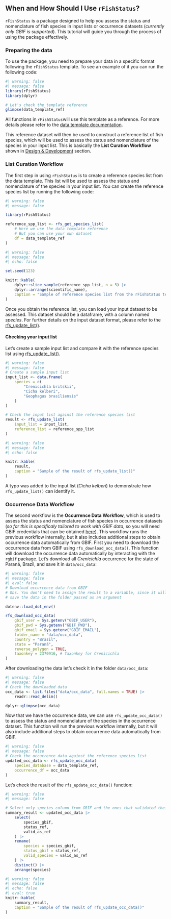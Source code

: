 ## When and How Should I Use `rFishStatus`?

`rFishStatus` is a package designed to help you assess the status and nomenclature of fish species in input lists or occurrence datasets (*currently only GBIF is supported*). This tutorial will guide you through the process of using the package effectively.

### Preparing the data
To use the package, you need to prepare your data in a specific format following the `rFishStatus` template. To see an example of it you can run the following code:
```r
#| warning: false
#| message: false
library(rFishStatus)
library(dplyr)

# Let's check the template reference
glimpse(data_template_ref)

```

All functions in `rFishStatus`will use this template as a reference. For more details please refer to the [data template documentation](https://thomazfabrin.github.io/rFishStatus/reference/data_template_ref.html).

This reference dataset will then be used to construct a reference list of fish species, which will be used to assess the status and nomenclature of the species in your input list. This is basically the **List Curation Workflow** shown in [Design & Development](03_design_development.qmd) section.

### List Curation Workflow

The first step in using `rFishStatus` is to create a reference species list from the data template. This list will be used to assess the status and nomenclature of the species in your input list.
You can create the reference species list by running the following code:

```r
#| warning: false
#| message: false

library(rFishStatus)

reference_spp_list <- rfs_get_species_list(
    # Here we use the data template reference
    # But you can use your own dataset
    df = data_template_ref
)

```

```r
#| warning: false
#| message: false
#| echo: false

set.seed(123)

knitr::kable(
    dplyr::slice_sample(reference_spp_list, n = 5) |>
    dplyr::arrange(scientific_name),
    caption = "Sample of reference species list from the rFishStatus template"
)
```

Once you obtain the reference list, you can load your input dataset to be assessed. This dataset should be a dataframe, with a column named *species*. For further details on the input dataset format, please refer to the [rfs_update_list()](https://thomazfabrin.github.io/rFishStatus/reference/rfs_update_list.html).

#### Checking your input list

Let's create a sample input list and compare it with the reference species list using [rfs_update_list()](https://thomazfabrin.github.io/rFishStatus/reference/rfs_update_list.html).

```r
#| warning: false
#| message: false
# Create a sample input list
input_list <- data.frame(
    species = c(
        "Crenicichla britskii",
        "Cicha kelberi",
        "Geophagus brasiliensis"
    )
)

# Check the input list against the reference species list
result <- rfs_update_list(
    input_list = input_list,
    reference_list = reference_spp_list
)

```

```r
#| warning: false
#| message: false
#| echo: false

knitr::kable(
    result,
    caption = "Sample of the result of rfs_update_list()"
)

```

A typo was added to the input list (*Cicha kelberi*) to demonstrate how `rfs_update_list()` can identify it.

### Occurrence Data Workflow

The second workflow is the **Occurrence Data Workflow**, which is used to assess the status and nomenclature of fish species in occurrence datasets (*so far this is specificaly tailored to work with GBIF data*, so you will need GBIF credentials that can be obtained [here](https://www.gbif.org/)). This workflow runs the previous workflow internally, but it also includes additional steps to obtain occurrence data automatically from GBIF.
First you need to download the occurrence data from GBIF using `rfs_download_occ_data()`. This function will download the occurrence data automatically by interacting with the `rgbif` package. Let's download all *Crenicichla* occurrence for the state of Paraná, Brazil, and save it in `data/occ_data`:

```r
#| warning: false
#| message: false
#| eval: false
# Download occurrence data from GBIF
# Obs. You don't need to assign the result to a variable, since it will execute and 
# save the data in the folder passed as an argument

dotenv::load_dot_env()

rfs_download_occ_data(
    gbif_user = Sys.getenv("GBIF_USER"),
    gbif_pwd = Sys.getenv("GBIF_PWD"),
    gbif_email = Sys.getenv("GBIF_EMAIL"),
    folder_name = "data/occ_data",
    country = "Brazil",
    state = "Paraná",
    reverse_polygon = TRUE,
    taxonkey = 2370916, # Taxonkey for Crenicichla
)

```

After downloading the data let's check it in the folder `data/occ_data`:
```r
#| warning: false
#| message: false
# Check the downloaded data
occ_data <- list.files("data/occ_data", full.names = TRUE) |>
    readr::read_delim()

dplyr::glimpse(occ_data)
```

Now that we have the occurrence data, we can use `rfs_update_occ_data()` to assess the status and nomenclature of the species in the occurrence dataset. This function will run the previous workflow internally, but it will also include additional steps to obtain occurrence data automatically from GBIF.

```r
#| warning: false
#| message: false
# Check the occurrence data against the reference species list
updated_occ_data <- rfs_update_occ_data(
    species_database = data_template_ref, 
    occurrence_df = occ_data
)
```

Let's check the result of the `rfs_update_occ_data()` function:
```r
#| warning: false
#| message: false

# Select only species column from GBIF and the ones that validated their status
summary_result <- updated_occ_data |>
    select(
        species_gbif,
        status_ref,
        valid_as_ref
    ) |>
    rename(
        species = species_gbif,
        status_gbif = status_ref,
        valid_species = valid_as_ref
    ) |>
    distinct() |>
    arrange(species)

```

```r
#| warning: false
#| message: false
#| echo: false
#| eval: true
knitr::kable(
    summary_result,
    caption = "Sample of the result of rfs_update_occ_data()"
)
```